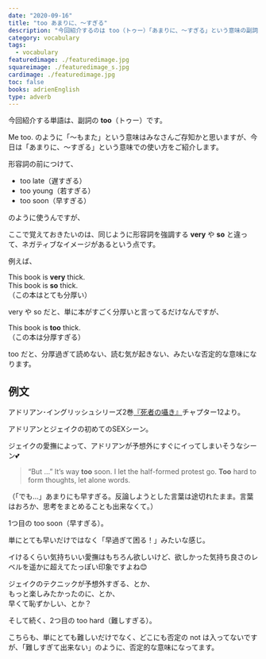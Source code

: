 ```yaml
---
date: "2020-09-16"
title: "too あまりに、～すぎる"
description: "今回紹介するのは too（トゥー）「あまりに、～すぎる」という意味の副詞です。例文は、アドリアン･イングリッシュシリーズ2巻『死者の囁き』より"
category: vocabulary
tags:
  - vocabulary
featuredimage: ./featuredimage.jpg
squareimage: ./featuredimage_s.jpg
cardimage: ./featuredimage.jpg
toc: false
books: adrienEnglish
type: adverb
---
```



今回紹介する単語は、副詞の __too__（トゥー）です。

Me too. のように「～もまた」という意味はみなさんご存知かと思いますが、今日は「あまりに、～すぎる」という意味での使い方をご紹介します。

形容詞の前につけて、

- too late（遅すぎる）
- too young（若すぎる）
- too soon（早すぎる）

のように使うんですが、

ここで覚えておきたいのは、同じように形容詞を強調する __very__ や __so__ と違って、ネガティブなイメージがあるという点です。

例えば、

This book is __very__ thick.  
This book is __so__ thick.  
（この本はとても分厚い）

very や so だと、単に本がすごく分厚いと言ってるだけなんですが、

This book is __too__ thick.  
（この本は分厚すぎる）

too だと、分厚過ぎて読めない、読む気が起きない、みたいな否定的な意味になります。

## 例文

アドリアン･イングリッシュシリーズ2巻[『死者の囁き』](/mm-romance/a-dangerous-thing/)チャプター12より。

アドリアンとジェイクの初めてのSEXシーン。

ジェイクの愛撫によって、アドリアンが予想外にすぐにイってしまいそうなシーン💕

<Blockquote book srcBook="dangerousThing" lang="en" chapter="12">
“But …” It’s way <strong>too</strong> soon. I let the half-formed protest go. <strong>Too</strong> hard to form thoughts, let alone words.
</Blockquote>

<p className="translation">（「でも…」あまりにも早すぎる。反論しようとした言葉は途切れたまま。言葉はおろか、思考をまとめることも出来なくて。）</p>

1つ目の too soon（早すぎる）。

単にとても早いだけではなく「早過ぎて困る！」みたいな感じ。

イけるくらい気持ちいい愛撫はもちろん欲しいけど、欲しかった気持ち良さのレベルを遥かに超えてたっぽい印象ですよね😊

ジェイクのテクニックが予想外すぎる、とか、  
もっと楽しみたかったのに、とか、  
早くて恥ずかしい、とか？

そして続く、2つ目の too hard（難しすぎる）。

こちらも、単にとても難しいだけでなく、どこにも否定の not は入ってないですが、「難しすぎて出来ない」のように、否定的な意味になってます。

<VocabularyFooter book="dangerousThing" />
